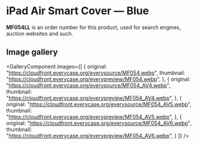 
# iPad Air Smart Cover — Blue

<Callout type='info' emoji='👉🏻'>**MF054LL** is an order number for this product, used for search engines, auction websites and such.</Callout>

## Image gallery

<GalleryComponent
    images={[
      {
        original: "https://cloudfront.everycase.org/everysource/MF054.webp",
        thumbnail: "https://cloudfront.everycase.org/everypreview/MF054.webp",
      },
      {
        original: "https://cloudfront.everycase.org/everysource/MF054_AV4.webp",
        thumbnail: "https://cloudfront.everycase.org/everypreview/MF054_AV4.webp",
      },
      {
        original: "https://cloudfront.everycase.org/everysource/MF054_AV5.webp",
        thumbnail: "https://cloudfront.everycase.org/everypreview/MF054_AV5.webp",
      },
      {
        original: "https://cloudfront.everycase.org/everysource/MF054_AV6.webp",
        thumbnail: "https://cloudfront.everycase.org/everypreview/MF054_AV6.webp",
      }
    ]}
  />
